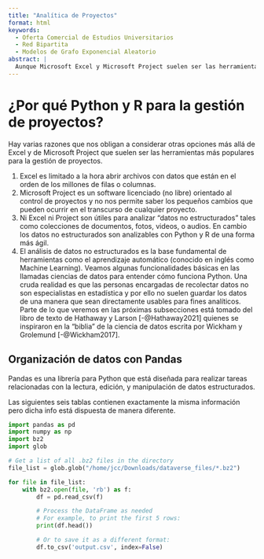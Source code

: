 ```yaml
---
title: "Analítica de Proyectos"
format: html
keywords:
  - Oferta Comercial de Estudios Universitarios
  - Red Bipartita
  - Modelos de Grafo Exponencial Aleatorio
abstract: |
  Aunque Microsoft Excel y Microsoft Project suelen ser las herramientas preferidas para la gestión y control de proyectos, sus limitaciones son evidentes cuando se necesita analizar datos no estructurados (e.g., colecciones de textos, fotos, video, o audios) que resultan fundamentales para manejar la información relevante de un proyecto de gran complejidad que requiera el uso de herramientas de minería de datos, de big data, o de inteligencia artificial. Este tutorial tiene como objetivo brindar un panorama práctico de cómo se integra Python y R a la gestión y control de proyectos.
---
```




# ¿Por qué Python y R para la gestión de proyectos?

Hay varias razones que nos obligan a considerar otras opciones más allá de Excel y de Microsoft Project que suelen ser las herramientas más populares para la gestión de proyectos.

1.  Excel es limitado a la hora abrir archivos con datos que están en el orden de los millones de filas o columnas.
2.  Microsoft Project es un software licenciado (no libre) orientado al control de proyectos y no nos permite saber los pequeños cambios que pueden ocurrir en el transcurso de cualquier proyecto.
3.  Ni Excel ni Project son útiles para analizar "datos no estructurados" tales como colecciones de documentos, fotos, videos, o audios. En cambio los datos no estructurados son analizables con Python y R de una forma más ágil.
4.  El análisis de datos no estructurados es la base fundamental de herramientas como el aprendizaje automático (conocido en inglés como Machine Learning). Veamos algunas funcionalidades básicas en las llamadas ciencias de datos para entender cómo funciona Python. Una cruda realidad es que las personas encargadas de recolectar datos no son especialistas en estadística y por ello no suelen guardar los datos de una manera que sean directamente usables para fines analíticos. Parte de lo que veremos en las próximas subsecciones está tomado del libro de texto de Hathaway y Larson [-@Hathaway2021] quienes se inspiraron en la "biblia" de la ciencia de datos escrita por Wickham y Grolemund [-@Wickham2017].

## Organización de datos con Pandas

Pandas es una librería para Python que está diseñada para realizar tareas relacionadas con la lectura, edición, y manipulación de datos estructurados.

Las siguientes seis tablas contienen exactamente la misma información pero dicha info está dispuesta de manera diferente.

```python
import pandas as pd
import numpy as np
import bz2
import glob

# Get a list of all .bz2 files in the directory
file_list = glob.glob("/home/jcc/Downloads/dataverse_files/*.bz2")

for file in file_list:
    with bz2.open(file, 'rb') as f:
        df = pd.read_csv(f)

        # Process the DataFrame as needed
        # For example, to print the first 5 rows:
        print(df.head())

        # Or to save it as a different format:
        df.to_csv('output.csv', index=False)
```

